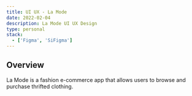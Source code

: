 ```yaml
---
title: UI UX - La Mode
date: 2022-02-04
description: La Mode UI UX Design
type: personal
stack:
  - ['Figma', 'SiFigma']
---
```


## Overview

La Mode is a fashion e-commerce app that allows users to browse and purchase thrifted clothing.
